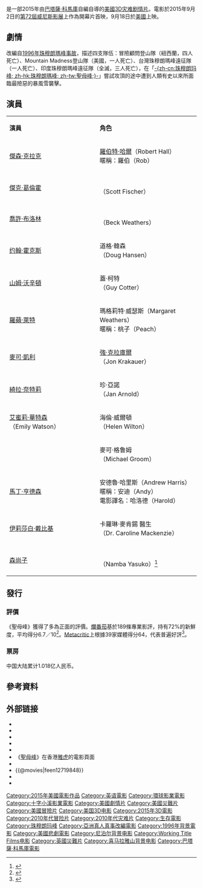 {{noteTA
|G1=Show
|G2=Movie
|T = zh-cn:绝命海拔; zh-tw:聖母峰 (電影); zh-hk:珠峰浩劫; zh-sg:圣母峰 (电影);
|1 = zh-cn:绝命海拔; zh-tw:聖母峰; zh-hk:珠峰浩劫; zh-sg:圣母峰;
|2 = zh-cn:约翰·霍克斯; zh-tw:約翰·霍克斯; zh-hk:尊·鶴基斯;
|3 = zh-hk:積克·哲寧賀;zh-tw:傑克·葛倫霍;zh-cn:杰克·吉伦哈尔;
}}
{{Infobox film
| name           = 绝命海拔
| original_name  = ''{{lang|en|Everest}}''
| image          = Everest1.jpg
| caption        = 台灣版電影海報
| director       = [[巴塔薩·科馬庫|巴塔薩·科馬庫]]
| producer       = [[提姆·畢文|提姆·畢文]]<br />[[艾瑞克·費納|艾瑞克·費納]]<br />巴塔薩·科馬庫<br />尼基·肯特·巴恩斯<br />泰勒·湯普森<br />{{link-en|布萊恩·奧利弗|Brian Oliver (producer)}}
| writer         = {{link-en|威廉·尼科爾森|William Nicholson (writer)}}<br />{{link-en|賽門·博福伊|Simon Beaufoy}}
| based_on       = 
| starring       = [[傑森·克拉克|傑森·克拉克]]<br />[[傑克·葛倫霍|傑克·葛倫霍]]<br />[[綺拉·奈特莉|綺拉·奈特莉]]<br />[[羅蘋·萊特|羅蘋·萊特]]<br />[[艾蜜莉·華特森|艾蜜莉·華特森]]<br />[[山姆·沃辛頓|山姆·沃辛頓]]<br />[[喬許·布洛林|喬許·布洛林]]<br />[[约翰·霍克斯|约翰·霍克斯]]
|  music         = [[達利歐·馬里安利|達利歐·馬里安利]]
| cinematography = {{link-en|薩爾瓦多·托爾納|Salvatore Totino}}
| editing        = {{link-en|米克·奧茲利|Mick Audsley}}
| studio         = [[十字小溪影業|十字小溪影業]]<br />{{link-en|威登媒體|Walden Media}}<br />[[Working_Title_Films|Working Title Films]]<br />{{link-en|RVK Studios|RVK Studios}}<br />Free State Pictures
| distributor    = [[環球影業|環球影業]]
| released       = {{film date|2015|6|23|歐洲電影博覽會|2015|9|2|[[第72屆威尼斯影展|威尼斯影展]]|2015|9|17|香港|2015|9|18|美國、英國、臺灣|2015|9|24|新加坡|2015|11|3|中國大陸}} 
| runtime        = 121分鐘<!--Theatrical runtime: 121:14--><ref>{{cite web | url=http://www.bbfc.co.uk/releases/everest-film | title=''EVEREST'' (12A) | work=[[British_Board_of_Film_Classification|British Board of Film Classification]] | date=2015-07-31 | accessdate=2015-07-31 | archive-date=2015-12-08 | archive-url=https://web.archive.org/web/20151208212425/http://www.bbfc.co.uk/releases/everest-film | dead-url=no }}</ref>
| country        = {{USA}}<br />{{GBR}}
| language       = 英语
| budget         = 5500萬美元<ref name="cross">{{cite web|url=http://www.boxofficemojo.com/movies/?id=everest2015.htm|title=Everest (2015)|work=[[Box_Office_Mojo|Box Office Mojo]]|publisher=([[Amazon.com|Amazon.com]])|accessdate=2015-09-17|archive-date=2015-08-20|archive-url=https://web.archive.org/web/20150820233303/http://www.boxofficemojo.com/movies/?id=everest2015.htm|dead-url=no}}</ref>
| gross          = 2.03億美元
| cn_name        = 绝命海拔
| hk_name        = 珠峰浩劫
| tw_name        = 聖母峰
| sg_name        = 圣母峰
}}
{{作品名稱|name=''Everest''|hk=珠峰浩劫|tw=聖母峰|cn=绝命海拔}}是一部2015年由[[巴塔薩·科馬庫|巴塔薩·科馬庫]]自編自導的[[美國|美國]][[3D電影|3D]][[災難片|灾难]][[劇情片|剧情片]]。電影於2015年9月2日的[[第72屆威尼斯影展|第72屆威尼斯影展]]上作為開幕片首映，9月18日於[[美國|美國]]上映。

== 劇情 ==
改編自[[1996年珠穆朗瑪峰事故|1996年珠穆朗瑪峰事故]]，描述四支隊伍：冒險顧問登山隊（紐西蘭，四人死亡）、Mountain Madness登山隊（美國，一人死亡）、台灣珠穆朗瑪峰遠征隊（一人死亡）、印度珠穆朗瑪峰遠征隊（全滅，三人死亡），在「[[聖母峰|-{zh-cn:珠穆朗玛峰; zh-hk:珠穆朗瑪峰; zh-tw:聖母峰;}-]]」嘗試攻頂的途中遭到人類有史以來所面臨最險惡的暴風雪襲擊。

== 演員 ==
{|class="wikitable" width="30%" style="font-size:85%;"
|- style="background:#B0C4DE; color:white" align=center
|style="width:3%"|'''演員'''
|style="width:3%"|'''角色'''
|-
| [[傑森·克拉克|傑森·克拉克]] || [[羅伯特·哈爾|羅伯特·哈爾]]（Robert Hall）<br />暱稱：羅伯（Rob）
|-
| [[傑克·葛倫霍|傑克·葛倫霍]] || {{link-en|史考特·費雪|Scott Fischer}}<br>（Scott Fischer）
|-
| [[喬許·布洛林|喬許·布洛林]] || {{link-en|貝克·威瑟斯|Beck Weathers}}<br>（Beck Weathers）
|-
| [[约翰·霍克斯|约翰·霍克斯]] || 道格·韓森<br>（Doug Hansen）
|-
| [[山姆·沃辛頓|山姆·沃辛頓]] || 蓋·柯特<br>（Guy Cotter）
|-
| [[羅蘋·萊特|羅蘋·萊特]] || 瑪格莉特·威瑟斯（Margaret Weathers）<br />暱稱：桃子（Peach）
|-
| [[麥可·凱利_(美國演員)|麥可·凱利]] || [[強·克拉庫爾|強·克拉庫爾]]<br>（Jon Krakauer）
|-
| [[綺拉·奈特莉|綺拉·奈特莉]] || 珍·亞諾<br>（Jan Arnold）
|-
| [[艾蜜莉·華特森|艾蜜莉·華特森]]<br />（Emily Watson） || 海倫·威爾頓<br>（Helen Wilton）
|-
| {{link-en|湯姆·萊特|Tom Wright (Australian actor)}} || 麥可·格鲁姆<br>（Michael Groom）
|-
| [[馬丁·亨德森|馬丁·亨德森]] || 安德魯·哈里斯（Andrew Harris）<br />暱稱：安迪（Andy）<br />電影譯名：哈洛德（Harold）
|-
| [[伊莉莎白·戴比基|伊莉莎白·戴比基]] || 卡羅琳·麥肯錫 醫生<br>（Dr. Caroline Mackenzie）
|-
| [[森尚子|森尚子]] || {{link-ja|難波康子|難波康子}}<br>（Namba Yasuko）<ref>{{cite news |url=http://www.cinemablend.com/new/Keira-Knightley-Tackle-Everest-With-Jake-Gyllenhaal-42847.html |title=Keira Knightly tackles ''Everest'' with Jake Gyllenhaal |first=Kristy |last=Puchko |newspaper=CinemaBlend.com |date=2014-05-04}}</ref>
|}

== 發行 ==
=== 評價 ===
《聖母峰》獲得了多為正面的評價。[[爛番茄|爛番茄]]基於189條專業影評，持有72%的新鮮度，平均得分6.7／10<ref>{{cite web |url=http://www.rottentomatoes.com/m/everest_2015/ |title=Everest |work=[[Rotten_Tomatoes|Rotten Tomatoes]] |publisher=Flixster|accessdate=2015-09-03}}</ref>。[[Metacritic|Metacritic]]上根據39家媒體得分64，代表普遍好評<ref>{{cite web |url=http://www.metacritic.com/movie/everest |title=Everest |work=[[Metacritic|Metacritic]] |publisher=Metacritic |accessdate=2015-09-03 |archive-date=2017-05-15 |archive-url=https://web.archive.org/web/20170515153624/http://www.metacritic.com/movie/everest |dead-url=no }}</ref>。

=== 票房 ===
中国大陆累计1.018亿人民币。

{{start box}}
{{succession prize box|《[[移動迷宮：焦土試煉|移動迷宮：焦土試煉]]》|《[[火星任務_(2015年電影)|火星任務]]》|{{flagicon|HK}}[[2015年香港一週票房冠軍|2015年香港一週票房冠軍]]|第38周}}
{{end box}}

== 參考資料 ==
{{reflist}}

== 外部链接 ==
*{{imdb title|2719848}}
* {{mojo title|Everest2015}}
* {{rotten-tomatoes|everest_2015}}
* {{metacritic film|everest}}
* {{allmovie title|594194}}
*《[https://hk.movies.yahoo.net/movie/details/27152-珠峰浩劫 聖母峰]》在香港[[雅虎|雅虎]]的電影頁面{{zh-hk}}
*{{Yahoomovie id|5820}}	
*{{@movies|feen12719848}}
*{{Mtime|193432}}
*{{douban}}

{{Mount Everest}}
{{巴塔薩·科馬庫}}
{{Portal bar|美國|電影}}
{{DEFAULTSORT:Everest}}
[[Category:2015年美國電影作品|Category:2015年美國電影作品]]
[[Category:英语電影|Category:英语電影]]
[[Category:環球影業電影|Category:環球影業電影]]
[[Category:十字小溪影業電影|Category:十字小溪影業電影]]
[[Category:美國劇情片|Category:美國劇情片]]
[[Category:美國災難片|Category:美國災難片]]
[[Category:美國冒險片|Category:美國冒險片]]
[[Category:美国3D电影|Category:美国3D电影]]
[[Category:2015年3D電影|Category:2015年3D電影]]
[[Category:2010年代冒险片|Category:2010年代冒险片]]
[[Category:2010年代灾难片|Category:2010年代灾难片]]
[[Category:生存電影|Category:生存電影]]
[[Category:珠穆朗玛峰|Category:珠穆朗玛峰]]
[[Category:亞洲真人真事改編電影|Category:亞洲真人真事改編電影]]
[[Category:1996年背景電影|Category:1996年背景電影]]
[[Category:美國悲劇電影|Category:美國悲劇電影]]
[[Category:尼泊尔背景电影|Category:尼泊尔背景电影]]
[[Category:Working_Title_Films电影|Category:Working Title Films电影]]
[[Category:英國災難片|Category:英國災難片]]
[[Category:喜马拉雅山背景电影|Category:喜马拉雅山背景电影]]
[[Category:巴塔薩·科馬庫電影|Category:巴塔薩·科馬庫電影]]